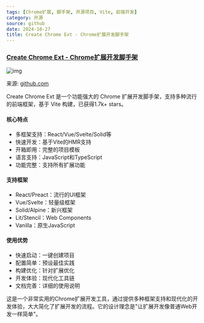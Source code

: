 ```yaml
---
tags: [Chrome扩展, 脚手架, 开源项目, Vite, 前端开发]
category: 开源
source: github
date: 2024-10-27
title: Create Chrome Ext - Chrome扩展开发脚手架
---
```


### [Create Chrome Ext - Chrome扩展开发脚手架](https://github.com/guocaoyi/create-chrome-ext)

![img](https://img.mengpeng.tech/i/2024/12/06/675293a058d85.webp)

来源: [github.com](https://github.com/guocaoyi/create-chrome-ext)

Create Chrome Ext 是一个功能强大的 Chrome 扩展开发脚手架，支持多种流行的前端框架，基于 Vite 构建，已获得1.7k+ stars。

#### 核心特点
- 多框架支持：React/Vue/Svelte/Solid等
- 快速开发：基于Vite的HMR支持
- 开箱即用：完整的项目模板
- 语言支持：JavaScript和TypeScript
- 功能完整：支持所有扩展功能

#### 支持框架
- React/Preact：流行的UI框架
- Vue/Svelte：轻量级框架
- Solid/Alpine：新兴框架
- Lit/Stencil：Web Components
- Vanilla：原生JavaScript

#### 使用优势
- 快速启动：一键创建项目
- 配置简单：预设最佳实践
- 构建优化：针对扩展优化
- 开发体验：现代化工具链
- 文档完善：详细的使用说明

这是一个非常实用的Chrome扩展开发工具，通过提供多种框架支持和现代化的开发体验，大大简化了扩展开发的流程。它的设计理念是"让扩展开发像普通Web开发一样简单"。 